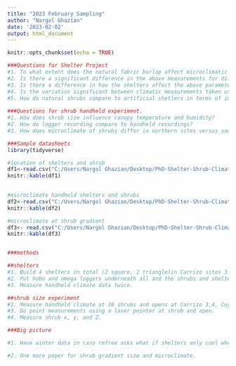 ```yaml
---
title: "2023 February Sampling"
author: "Nargol Ghazian"
date: '2023-02-02'
output: html_document
---
```


```r
knitr::opts_chunk$set(echo = TRUE)
```

```r
###Questions for Shelter Project
#1. To what extent does the natural fabric burlap affect microclimatic parameters such as relative humidity (RH), temperature, and light intensity under the shelter canopy in the winter? 
#2. Is there a significant difference in the above measurements for differently-shaped shelters? 
#3. Is there a difference in how the shelters affect the above parameters at a southern, dry site versus  milder sites in the north?
#4. Is the variation significant between climatic measurements taken using data loggers and versus a handheld device?
#5. How do natural shrubs compare to artificial shetlers in terms of impacting the canopy microclimate?
  
###Questions for shrub handheld experiment. 
#1. How does shrub size influence canopy temperature and humidity?
#2. How do logger recording compare to handheld recordings?
#3. How does microclimate of shrubs differ in northern sites versus southern sites?

```

```r
###Sample datasheets
library(tidyverse)

#location of shelters and shrub
df1<-read.csv("C:/Users/Nargol Ghazian/Desktop/PhD-Shelter-Shrub-Climate/Field Season 2023/Shelters and shrubs.csv") 
knitr::kable(df1)

     
#microclimate handheld shelters and shrubs
df2<-read.csv("C:/Users/Nargol Ghazian/Desktop/PhD-Shelter-Shrub-Climate/Field Season 2023/handheld_climate.csv")
knitr::kable(df2)

#microclimate at shrub gradient
df3<- read.csv("C:/Users/Nargol Ghazian/Desktop/PhD-Shelter-Shrub-Climate/Field Season 2023/shrub xyz and microclimate.csv")
knitr::kable(df3)



```


```r
###methods

##shelters
#1. Build 4 shelters in total (2 square, 2 triangle)in Carrizo sites 3 and 4 and pair with 2 shrubs. Do the same in Tecopa. Do the same in soda_lake open and Tecopa_open.
#2. Put hobo and omega loggers underneath all and the shrubs and shelters.
#3. Measure handheld climate data twice.

##shrub size experiment
#1. Measure handheld climate at 30 shrubs and opens at Carrizo 3,4, Cuyama 1,2,3,4, Semitropics and Tecopa_shrub. This is called MSAT (Mean Surface Air Temp)
#3. Do point measurements using a laser pointer at shrub and open.
#4. Measure shrub x, y, and Z.
```


```r
###Big picture

#1. Have winter data in case refree asks what if shelters only cool when it is super dry and hot.

#2. One more paper for shrub gradient size and microclimate.  
```

